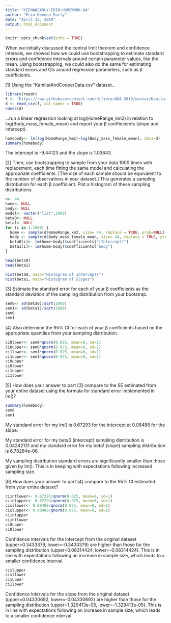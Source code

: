 ---
title: "KEENANEARLY-ERIN-HOMEWORK-04"
author: "Erin Keenan Early"
date: "April 12, 2019"
output: html_document
---

```{r setup, include=FALSE}
knitr::opts_chunk$set(echo = TRUE)
```

When we initially discussed the central limit theorem and confidence intervals, we showed how we could use bootstrapping to estimate standard errors and confidence intervals around certain parameter values, like the mean. Using bootstrapping, we could also do the same for estimating standard errors and CIs around regression parameters, such as β coefficients.

[1] Using the “KamilarAndCooperData.csv” dataset... 

```{r}
library(readr)
f <- "https://raw.githubusercontent.com/difiore/ADA-2019/master/KamilarAndCooperData.csv"
d <- read_csv(f, col_names = TRUE)
names(d)
```

...run a linear regression looking at log(HomeRange_km2) in relation to log(Body_mass_female_mean) and report your β coeffiecients (slope and intercept).

```{r}
homebody<- lm(log(HomeRange_km2)~log(Body_mass_female_mean), data=d)
summary(homebody)
```

The intercept is -9.44123 and the slope is 1.03643.



[2] Then, use bootstrapping to sample from your data 1000 times with replacement, each time fitting the same model and calculating the appropriate coefficients. [The size of each sample should be equivalent to the number of observations in your dataset.] This generates a sampling distribution for each β coefficient. Plot a histogram of these sampling distributions.


```{r}
n<- 44
home<- NULL
body<- NULL
model<- vector("list",1000)
beta0<- NULL
beta1<- NULL
for (i in 1:1000) {
  home <- sample(d$HomeRange_km2, size= 44, replace = TRUE, prob=NULL)
  body <- sample(d$Body_mass_female_mean, size= 44, replace = TRUE, prob=NULL)
  beta0[i]<- lm(home~body)$coefficients["(Intercept)"]
  beta1[i]<- lm(home~body)$coefficients["body"]
}

head(beta0)
head(beta1)

```

```{r}
hist(beta0, main="Histogram of Intercepts")
hist(beta1, main="Histogram of Slopes")
```


[3] Estimate the standard error for each of your β coefficients as the standard deviation of the sampling distribution from your bootstrap.

```{r}
sem0<- sd(beta0)/sqrt(1000)
sem1<- sd(beta1)/sqrt(1000)
sem0
sem1
```


[4] Also determine the 95% CI for each of your β coefficients based on the appropriate quantiles from your sampling distribution.

```{r}
ci0lower<- sem0*qnorm(0.025, mean=0, sd=1)
ci0upper<- sem0*qnorm(0.975, mean=0, sd=1)
ci1lower<- sem1*qnorm(0.025, mean=0, sd=1)
ci1upper<- sem1*qnorm(0.975, mean=0, sd=1)
ci0upper
ci0lower
ci1upper
ci1lower
```

[5] How does your answer to part [3] compare to the SE estimated from your entire dataset using the formula for standard error implemented in lm()?

```{r}
summary(homebody)
sem0
sem1
```

My standard error for my lm() is 0.67293 for the intercept at 0.08488 for the slope.

My standard error for my beta0 (intercept) sampling distribution is 0.04242131 and my standard error for my beta1 (slope) sampling distribution is 6.78284e-06.

My sampling distribution standard errors are significantly smaller than those given by lm(). This is in keeping with expectations following increased sampling size. 



[6] How does your answer to part [4] compare to the 95% CI estimated from your entire dataset?

```{r}
ciintlower<- 0.67293/qnorm(0.025, mean=0, sd=1)
ciintupper<- 0.67293/qnorm(0.975, mean=0, sd=1)
cisllower<- 0.08488/qnorm(0.025, mean=0, sd=1)
cislupper<- 0.08488/qnorm(0.975, mean=0, sd=1)
ciintupper
ciintlower
ci0upper
ci0lower
```
Confidence intervals for the intercept from the original dataset (upper=0.3433379, lower=-0.3433379) are higher than those for the sampling distribution (upper=0.08314424, lower=-0.08314424). This is in line with expectations following an increase in sample size, which leads to a smaller confidence interval.

```{r}
cislupper
cisllower
ci1upper
ci1lower
```

Confidence intervals for the slope from the original dataset (upper=0.04330692, lower=-0.04330692) are higher than those for the sampling distribution (upper=1.329413e-05, lower=-1.329413e-05). This is in line with expectations following an increase in sample size, which leads to a smaller confidence interval.





